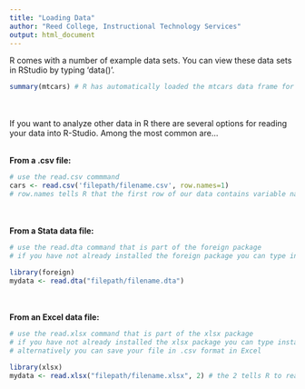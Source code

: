 ```yaml
---
title: "Loading Data"
author: "Reed College, Instructional Technology Services"
output: html_document
---
```


R comes with a number of example data sets.  You can view these data sets in RStudio by typing 'data()'.
```r
summary(mtcars) # R has automatically loaded the mtcars data frame for us
```
      
<BR>
<BR>
If you want to analyze other data in R there are several options for reading your data into R-Studio.  Among the most common are...
<BR>
<BR>
 
**From a .csv file:**
```r
# use the read.csv commmand 
cars <- read.csv('filepath/filename.csv', row.names=1) 
# row.names tells R that the first row of our data contains variable names

```
<BR>
<BR>
**From a Stata data file:** 
```r
# use the read.dta command that is part of the foreign package 
# if you have not already installed the foreign package you can type install.packages("foreign") to install it

library(foreign)
mydata <- read.dta("filepath/filename.dta")

```
<BR>
<BR>
**From an Excel data file:**
```r
# use the read.xlsx command that is part of the xlsx package 
# if you have not already installed the xlsx package you can type install.packages("xlsx") to install it 
# alternatively you can save your file in .csv format in Excel

library(xlsx)
mydata <- read.xlsx("filepath/filename.xlsx", 2) # the 2 tells R to read in the second page in the Excel workbook

```


